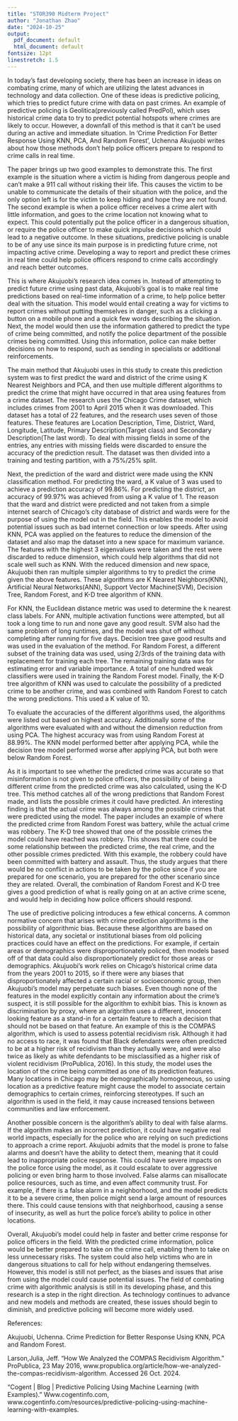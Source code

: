 ```yaml
---
title: "STOR390 Midterm Project"
author: "Jonathan Zhao"
date: "2024-10-25"
output:
  pdf_document: default
  html_document: default
fontsize: 12pt
linestretch: 1.5
---
```

In today’s fast developing society, there has been an increase in ideas on combating crime, many of which are utilizing the latest advances in technology and data collection. One of these ideas is predictive policing, which tries to predict future crime with data on past crimes. An example of predictive policing is Geolitica(previously called PredPol), which uses historical crime data to try to predict potential hotspots where crimes are likely to occur. However, a downfall of this method is that it can’t be used during an active and immediate situation. In ‘Crime Prediction For Better Response Using KNN, PCA, And Random Forest’, Uchenna Akujuobi writes about how those methods don’t help police officers prepare to respond to crime calls in real time.

The paper brings up two good examples to demonstrate this. The first example is the situation where a victim is hiding from dangerous people and can’t make a 911 call without risking their life. This causes the victim to be unable to communicate the details of their situation with the police, and the only option left is for the victim to keep hiding and hope they are not found. The second example is when a police officer receives a crime alert with little information, and goes to the crime location not knowing what to expect. This could potentially put the police officer in a dangerous situation, or require the police officer to make quick impulse decisions which could lead to a negative outcome. In these situations, predictive policing is unable to be of any use since its main purpose is in predicting future crime, not impacting active crime. Developing a way to report and predict these crimes in real time could help police officers respond to crime calls accordingly and reach better outcomes.

This is where Akujuobi’s research idea comes in. Instead of attempting to predict future crime using past data, Akujuobi’s goal is to make real time predictions based on real-time information of a crime, to help police better deal with the situation. This model would entail creating a way for victims to report crimes without putting themselves in danger, such as a clicking a button on a mobile phone and a quick few words describing the situation. Next, the model would then use the information gathered to predict the type of crime being committed, and notify the police department of the possible crimes being committed. Using this information, police can make better decisions on how to respond, such as sending in specialists or additional reinforcements.

The main method that Akujuobi uses in this study to create this prediction system was to first predict the ward and district of the crime using K Nearest Neighbors and PCA, and then use multiple different algorithms to predict the crime that might have occurred in that area using features from a crime dataset. The research uses the Chicago Crime dataset, which includes crimes from 2001 to April 2015 when it was downloaded.  This dataset has a total of 22 features, and the research uses seven of those features. These features are Location Description, Time, District, Ward, Longitude, Latitude, Primary Description(Target class) and Secondary Description(The last word). To deal with missing fields in some of the entries, any entries with missing fields were discarded to ensure the accuracy of the prediction result. The dataset was then divided into a training and testing partition, with a 75%/25% split. 

Next, the prediction of the ward and district were made using the KNN classification method. For predicting the ward, a K value of 3 was used to achieve a prediction accuracy of 99.86%. For predicting the district, an accuracy of 99.97% was achieved from using a K value of 1. The reason that the ward and district were predicted and not taken from a simple internet search of Chicago’s city database of district and wards were for the purpose of using the model out in the field. This enables the model to avoid potential issues such as bad internet connection or low speeds. After using KNN, PCA was applied on the features to reduce the dimension of the dataset and also map the dataset into a new space for maximum variance. The features with the highest 3 eigenvalues were taken and the rest were discarded to reduce dimension, which could help algorithms that did not scale well such as KNN. With the reduced dimension and new space, Akujuobi then ran multiple simpler algorithms to try to predict the crime given the above features. These algorithms are K Nearest Neighbors(KNN), Artificial Neural Networks(ANN), Support Vector Machine(SVM), Decision Tree, Random Forest, and K-D tree algorithm of KNN. 

For KNN, the Euclidean distance metric was used to determine the k nearest class labels. For ANN, multiple activation functions were attempted, but all took a long time to run and none gave any good result. SVM also had the same problem of long runtimes, and the model was shut off without completing after running for five days. Decision tree gave good results and was used in the evaluation of the method. For Random Forest, a different subset of the training data was used, using 2/3rds of the training data with replacement for training each tree. The remaining training data was for estimating error and variable importance. A total of one hundred weak classifiers were used in training the Random Forest model. Finally, the K-D tree algorithm of KNN was used to calculate the possibility of a predicted crime to be another crime, and was combined with Random Forest to catch the wrong predictions. This used a K value of 10.

To evaluate the accuracies of the different algorithms used, the algorithms were listed out based on highest accuracy. Additionally some of the algorithms were evaluated with and without the dimension reduction from using PCA. The highest accuracy was from using Random Forest at 88.99%. The KNN model performed better after applying PCA, while the decision tree model performed worse after applying PCA, but both were below Random Forest. 

As it is important to see whether the predicted crime was accurate so that misinformation is not given to police officers, the possibility of being a different crime from the predicted crime was also calculated, using the K-D tree. This method catches all of the wrong predictions that Random Forest made, and lists the possible crimes it could have predicted. An interesting finding is that the actual crime was always among the possible crimes that were predicted using the model. The paper includes an example of where the predicted crime from Random Forest was battery, while the actual crime was robbery. The K-D tree showed that one of the possible crimes the model could have reached was robbery. This shows that there could be some relationship between the predicted crime, the real crime, and the other possible crimes predicted. With this example, the robbery could have been committed with battery and assault. Thus, the study argues that there would be no conflict in actions to be taken by the police since if you are prepared for one scenario, you are prepared for the other scenario since they are related. Overall, the combination of Random Forest and K-D tree gives a good prediction of what is really going on at an active crime scene, and would help in deciding how police officers should respond.

The use of predictive policing introduces a few ethical concerns. A common normative concern that arises with crime prediction algorithms is the possibility of algorithmic bias. Because these algorithms are based on historical data, any societal or institutional biases from old policing practices could have an effect on the predictions. For example, if certain areas or demographics were disproportionately policed, then models based off of that data could also disproportionately predict for those areas or demographics. Akujuobi's work relies on Chicago's historical crime data from the years 2001 to 2015, so if there were any biases that disproportionately affected a certain racial or socioeconomic group, then Akujuobi's model may perpetuate such biases. Even though none of the features in the model explicitly contain any information about the crime's suspect, it is still possible for the algorithm to exhibit bias. This is known as discrimination by proxy, where an algorithm uses a different, innocent looking feature as a stand-in for a certain feature to reach a decision that should not be based on that feature. An example of this is the COMPAS algorithm, which is used to assess potential recidivism risk. Although it had no access to race, it was found that Black defendants were often predicted to be at a higher risk of recidivism than they actually were, and were also twice as likely as white defendants to be misclassified as a higher risk of violent recidivism (ProPublica, 2016). In this study, the model uses the location of the crime being committed as one of its prediction features. Many locations in Chicago may be demographically homogeneous, so using location as a predictive feature might cause the model to associate certain demographics to certain crimes, reinforcing stereotypes. If such an algorithm is used in the field, it may cause increased tensions between communities and law enforcement.  

Another possible concern is the algorithm’s ability to deal with false alarms. If the algorithm makes an incorrect prediction, it could have negative real world impacts, especially for the police who are relying on such predictions to approach a crime report. Akujuobi admits that the model is prone to false alarms and doesn’t have the ability to detect them, meaning that it could lead to inappropriate police response. This could have severe impacts on the police force using the model, as it could escalate to over aggressive policing or even bring harm to those involved. False alarms can misallocate police resources, such as time, and even affect community trust. For example, if there is a false alarm in a neighborhood, and the model predicts it to be a severe crime, then police might send a large amount of resources there. This could cause tensions with that neighborhood, causing a sense of insecurity, as well as hurt the police force’s ability to police in other locations.

Overall, Akujuobi’s model could help in faster and better crime response for police officers in the field. With the predicted crime information, police would be better prepared to take on the crime call, enabling them to take on less unnecessary risks. The system could also help victims who are in dangerous situations to call for help without endangering themselves. However, this model is still not perfect, as the biases and issues that arise from using the model could cause potential issues. The field of combating crime with algorithmic analysis is still in its developing phase, and this research is a step in the right direction. As technology continues to advance and new models and methods are created, these issues should begin to diminish, and predictive policing will become more widely used. 


\newpage
References:

Akujuobi, Uchenna. Crime Prediction for Better Response Using KNN, PCA and Random Forest.

Larson,Julia, Jeff. “How We Analyzed the COMPAS Recidivism Algorithm.” ProPublica, 23 May 2016, www.propublica.org/article/how-we-analyzed-the-compas-recidivism-algorithm. Accessed 26 Oct. 2024.

“Cogent | Blog | Predictive Policing Using Machine Learning (with Examples).” Www.cogentinfo.com, www.cogentinfo.com/resources/predictive-policing-using-machine-learning-with-examples.


